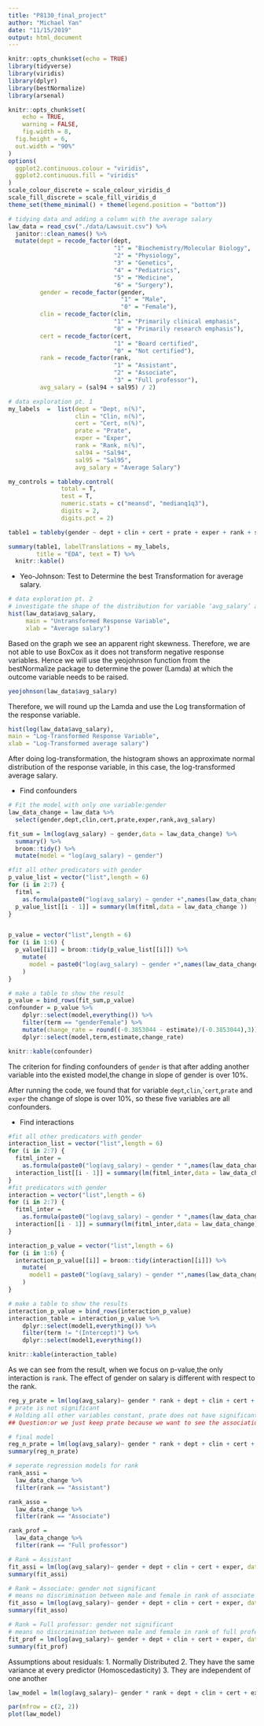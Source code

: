 ```yaml
---
title: "P8130_final_project"
author: "Michael Yan"
date: "11/15/2019"
output: html_document
---
```


```r
knitr::opts_chunk$set(echo = TRUE)
library(tidyverse)
library(viridis)
library(dplyr)
library(bestNormalize)
library(arsenal)

knitr::opts_chunk$set(
	echo = TRUE,
	warning = FALSE,
	fig.width = 8, 
  fig.height = 6,
  out.width = "90%"
)
options(
  ggplot2.continuous.colour = "viridis",
  ggplot2.continuous.fill = "viridis"
)
scale_colour_discrete = scale_colour_viridis_d
scale_fill_discrete = scale_fill_viridis_d
theme_set(theme_minimal() + theme(legend.position = "bottom"))
```


```r
# tidying data and adding a column with the average salary
law_data = read_csv("./data/Lawsuit.csv") %>% 
  janitor::clean_names() %>% 
  mutate(dept = recode_factor(dept, 
                              "1" = "Biochemistry/Molecular Biology", 
                              "2" = "Physiology",
                              "3" = "Genetics", 
                              "4" = "Pediatrics", 
                              "5" = "Medicine", 
                              "6" = "Surgery"),
         gender = recode_factor(gender, 
                                "1" = "Male", 
                                "0" = "Female"),
         clin = recode_factor(clin, 
                              "1" = "Primarily clinical emphasis", 
                              "0" = "Primarily research emphasis"),
         cert = recode_factor(cert, 
                              "1" = "Board certified", 
                              "0" = "Not certified"),
         rank = recode_factor(rank, 
                              "1" = "Assistant", 
                              "2" = "Associate", 
                              "3" = "Full professor"),
         avg_salary = (sal94 + sal95) / 2)
```

```r
# data exploration pt. 1
my_labels  =  list(dept = "Dept, n(%)", 
                   clin = "Clin, n(%)", 
                   cert = "Cert, n(%)", 
                   prate = "Prate", 
                   exper = "Exper", 
                   rank = "Rank, n(%)", 
                   sal94 = "Sal94", 
                   sal95 = "Sal95",
                   avg_salary = "Average Salary")

my_controls = tableby.control(
               total = T,
               test = T,
               numeric.stats = c("meansd", "medianq1q3"),
               digits = 2,
               digits.pct = 2)

table1 = tableby(gender ~ dept + clin + cert + prate + exper + rank + sal94 + sal95 + avg_salary, data = law_data, control = my_controls)

summary(table1, labelTranslations = my_labels, 
        title = "EDA", text = T) %>% 
  knitr::kable()
```


* Yeo-Johnson: Test to Determine the best Transformation for average salary.
```r
# data exploration pt. 2
# investigate the shape of the distribution for variable ‘avg_salary’ and try different transformation
hist(law_data$avg_salary,
     main = "Untransformed Response Variable",
     xlab = "Average salary")
```

Based on the graph we see an apparent right skewness. Therefore, we are not able to use BoxCox as it does not transform negative response variables. Hence we will use the yeojohnson function from the bestNormalize package to determine the power (Lamda) at which the outcome variable needs to be raised.

```r
yeojohnson(law_data$avg_salary)
```

Therefore, we will round up the Lamda and use the Log transformation of the response variable.

```r
hist(log(law_data$avg_salary),
main = "Log-Transformed Response Variable",
xlab = "Log-Transformed average salary") 
```

After doing log-transformation, the histogram shows an approximate normal distribution of the response variable, in this case, the log-transformed average salary.


* Find confounders
```r
# Fit the model with only one variable:gender
law_data_change = law_data %>% 
  select(gender,dept,clin,cert,prate,exper,rank,avg_salary)

fit_sum = lm(log(avg_salary) ~ gender,data = law_data_change) %>% 
  summary() %>% 
  broom::tidy() %>% 
  mutate(model = "log(avg_salary) ~ gender")

#fit all other predicators with gender
p_value_list = vector("list",length = 6)
for (i in 2:7) {
  fitml = 
    as.formula(paste0("log(avg_salary) ~ gender +",names(law_data_change)[i],collapse = ""))
  p_value_list[[i - 1]] = summary(lm(fitml,data = law_data_change ))
}


p_value = vector("list",length = 6)
for (i in 1:6) {
  p_value[[i]] = broom::tidy(p_value_list[[i]]) %>% 
    mutate(
      model = paste0("log(avg_salary) ~ gender +",names(law_data_change)[i + 1],collapse = "")
    )
}

# make a table to show the result
p_value = bind_rows(fit_sum,p_value)
confounder = p_value %>% 
    dplyr::select(model,everything()) %>% 
    filter(term == "genderFemale") %>% 
    mutate(change_rate = round((-0.3853044 - estimate)/(-0.3853044),3)) %>% 
    dplyr::select(model,term,estimate,change_rate)

knitr::kable(confounder)
```

The criterion for finding confounders of `gender` is that after adding another variable into the existed model,the change in slope of gender is over 10%.

After running the code, we found that for variable `dept`,`clin`,``cert`,`prate` and `exper`
the change of slope is over 10%, so these five variables are all confounders.


* Find interactions
```r
#fit all other predicators with gender
interaction_list = vector("list",length = 6)
for (i in 2:7) {
  fitml_inter = 
    as.formula(paste0("log(avg_salary) ~ gender * ",names(law_data_change)[i],collapse = ""))
  interaction_list[[i - 1]] = summary(lm(fitml_inter,data = law_data_change))
}
#fit predicators with gender
interaction = vector("list",length = 6)
for (i in 2:7) {
  fitml_inter = 
    as.formula(paste0("log(avg_salary) ~ gender * ",names(law_data_change)[i],collapse = ""))
  interaction[[i - 1]] = summary(lm(fitml_inter,data = law_data_change))
}

interaction_p_value = vector("list",length = 6)
for (i in 1:6) {
  interaction_p_value[[i]] = broom::tidy(interaction[[i]]) %>% 
    mutate(
      model1 = paste0("log(avg_salary) ~ gender *",names(law_data_change)[i + 1],collapse = "")
    )
}

# make a table to show the results
interaction_p_value = bind_rows(interaction_p_value)
interaction_table = interaction_p_value %>% 
    dplyr::select(model1,everything()) %>% 
    filter(term != "(Intercept)") %>% 
    dplyr::select(model1,everything())

knitr::kable(interaction_table)
```

As we can see from the result, when we focus on p-value,the only interaction is `rank`. The effect of gender on salary is different with respect to the rank. 

```r
reg_y_prate = lm(log(avg_salary)~ gender * rank + dept + clin + cert + exper + prate, data = law_data_change)
# prate is not significant 
# Holding all other variables constant, prate does not have significant assocation with average salary. We delete prate
## Question:or we just keep prate because we want to see the association

# final model
reg_n_prate = lm(log(avg_salary)~ gender * rank + dept + clin + cert + exper, data = law_data_change) 
summary(reg_n_prate)
```


```r
# seperate regression models for rank
rank_assi = 
  law_data_change %>% 
  filter(rank == "Assistant") 

rank_asso =
  law_data_change %>% 
  filter(rank == "Associate")

rank_prof = 
  law_data_change %>% 
  filter(rank == "Full professor")

# Rank = Assistant
fit_assi = lm(log(avg_salary)~ gender + dept + clin + cert + exper, data = rank_assi)
summary(fit_assi)

# Rank = Associate: gender not significant
# means no discrimination between male and female in rank of associate ?
fit_asso = lm(log(avg_salary)~ gender + dept + clin + cert + exper, data = rank_asso)
summary(fit_asso)

# Rank = Full professor: gender not significant
# means no discrimination between male and female in rank of full professor?
fit_prof = lm(log(avg_salary)~ gender + dept + clin + cert + exper, data = rank_prof)
summary(fit_prof)
```


Assumptions about residuals:
1. Normally Distributed
2. They have the same variance at every predictor (Homoscedasticity)
3. They are independent of one another

```r
law_model = lm(log(avg_salary)~ gender * rank + dept + clin + cert + exper, data = law_data_change)

par(mfrow = c(2, 2))
plot(law_model)
```
